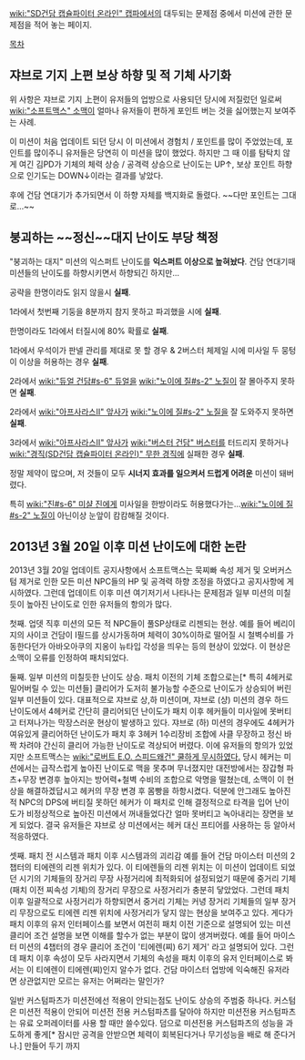 [[wiki:"SD건담 캡슐파이터 온라인" 캡파]]에서의 대두되는 문제점 중에서 미션에 관한 문제점을 적어 놓는 페이지.

[[목차]]

== 쟈브로 기지 上편 보상 하향 및 적 기체 사기화 ==
위 사항은 쟈브로 기지 上편이 유저들의 업방으로 사용되던 당시에 저질렀던 일로써 [[wiki:"소프트맥스" 소맥]]이 얼마나 유저들이 편하게 포인트 버는 것을 싫어했는지 보여주는 사례.

이 미션이 처음 업데이트 되던 당시 이 미션에서 경험치 / 포인트를 많이 주었었는데, 포인트를 많이주니 유저들은 당연히 이 미션을 많이 했었다.
하지만 그 때 이를 탐탁치 않게 여긴 김PD가 기체의 체력 상승 / 공격력 상승으로 난이도는 UP↑, 보상 포인트 하향으로 인기도는 DOWN↓이라는 결과를 낳았다.

후에 건담 연대기가 추가되면서 이 하향 자체를 백지화로 돌렸다.
~~다만 포인트는 그대로...~~

== 붕괴하는 ~~정신~~대지 난이도 부당 책정 ==
"붕괴하는 대지" 미션의 익스퍼트 난이도를 '''익스퍼트 이상으로 높혀놨다'''.
건담 연대기때 미션들의 난이도를 하향시키면서 하향되긴 하지만...

공략을 한명이라도 읽지 않을시 '''실패'''.

1라에서 첫번째 기둥을 8분까지 참지 못하고 파괴했을 시에 '''실패'''.

한명이라도 1라에서 터질시에 80% 확률로 '''실패'''.

1라에서 우석이가 판넬 관리를 제대로 못 할 경우 & 2버스터 체제일 시에 미사일 두 뭉텅이 이상을 허용하는 경우 '''실패'''.

2라에서 [[wiki:"듀얼 건담#s-6" 듀얼]]을 [[wiki:"노이에 질#s-2" 노질]]이 잘 몰아주지 못하면 '''실패'''.

2라에서 [[wiki:"아프사라스II" 앞사]]가 [[wiki:"노이에 질#s-2" 노질]]을 잘 도와주지 못하면 '''실패'''.

3라에서 [[wiki:"아프사라스II" 앞사]]가 [[wiki:"버스터 건담" 버스터]]를 터드리지 못하거나 [[wiki:"경직(SD건담 캡슐파이터 온라인)" 무한 경직]]에 실패한 경우 '''실패'''.

정말 제약이 많으며, 저 것들이 모두 '''시너지 효과를 일으켜서 드럽게 어려운''' 미션이 돼버렸다.

특히 [[wiki:"진#s-6" 미샬 진]]에게 미사일을 한방이라도 허용했다가는...[[wiki:"노이에 질#s-2" 노질]]이 아닌이상 눈앞이 캄캄해질 것이다.



== 2013년 3월 20일 이후 미션 난이도에 대한 논란 ==
2013년 3월 20일 업데이트 공지사항에서 소프트맥스는 묵찌빠 속성 제거 및 오버커스텀 제거로 인한 모든 미션 NPC들의 HP 및 공격력 하향 조정을 하였다고 공지사항에 게시하였다.
그런데 업데이트 이후 미션 여기저기서 나타나는 문제점과 일부 미션의 미칠듯이 높아진 난이도로 인한 유저들의 항의가 많다.

첫째. 업뎃 직후 미션의 모든 적 NPC들이 풀SP상태로 리젠되는 현상.
예를 들어 베리이지의 사이코 건담이 I필드를 상시가동하며 체력이 30%이하로 떨어질 시 철벽수비를 가동한다던가 아바오아쿠의 지옹이 뉴타입 각성을 띄우는 등의 현상이 있었다.
이 현상은 소맥이 오류를 인정하여 패치되었다.

둘째. 일부 미션의 미칠듯한 난이도 상승.
패치 이전의 기체 조합으로는[* 특히 4헤커로 밀어버릴 수 있는 미션들] 클리어가 도저히 불가능할 수준으로 난이도가 상승되어 버린 일부 미션들이 있다. 대표적으로 쟈브로 상,하 미션이며, 쟈브로 (샹) 미션의 경우 하드 난이도에서 4헤커로 간단히 클리어되던 난이도가 패치 이후 헤커들이 미사일에 못버티고 터져나가는 막장스러운 현상이 발생하고 있다. 쟈브로 (하) 미션의 경우에도 4헤커가 여유있게 클리어하던 난이도가 패치 후 3헤커 1수리장비 조합에 사클 무장하고 정신 바짝 차려야 간신히 클리어 가능한 난이도로 격상되어 버렸다.
이에 유저들의 항의가 있었지만 소프트맥스는 [[wiki:"로버트 E.O. 스피드왜건" 쿨하게 무시하였다.]]
당시 헤커는 미션에서는 급작스럽게 높아진 난이도로 맥을 못추며 무너졌지만 대전방에서는 장갑형 파츠+무장 변경후 높아지는 방어력+철벽 수비의 조합으로 악명을 떨쳤는데, 소맥이 이 현상을 해결하겠답시고 헤커의 무장 변경 후 몸빵을 하항시켰다. 덕분에 안그래도 높아진 적 NPC의 DPS에 버티질 못하던 헤커가 이 패치로 인해 결정적으로 타격을 입어 난이도가 비정상적으로 높아진 미션에서 꺼내들었다간 얼마 못버티고 녹아내리는 장면을 보게 되었다.
결국 유저들은 쟈브로 상 미션에서는 헤커 대신 프티어를 사용하는 등 알아서 적응하였다.

셋째. 패치 전 시스템과 패치 이후 시스템과의 괴리감
예를 들어 건담 마이스터 미션의 2챕터의 티에렌의 리젠 위치가 있다.
이 티에렌들의 리젠 위치는 이 미션이 업데이트 되었던 시기의 기체들의 장거리 무장 사정거리에 최적화되어 설정되었기 때문에 중거리 기체(패치 이전 찌속성 기체)의 장거리 무장으로 사정거리가 충분히 닿았었다.
그런데 패치 이후 일괄적으로 사정거리가 하향되면서 중거리 기체는 커녕 장거리 기체들의 일부 장거리 무장으로도 티에렌 리젠 위치에 사정거리가 닿지 않는 현상을 보여주고 있다.
게다가 패치 이후의 유저 인터페이스를 보면서 여전히 패치 이전 기준으로 설명되어 있는 미션 클리어 조건 설명을 보면 이해를 할수가 없는 부분이 많이 생겨버렸다.
예를 들어 마이스터 미션의 4챕터의 경우 클리어 조건이 '티에렌(찌) 6기 제거' 라고 설명되어 있다. 그런데 패치 이후 속성이 모두 사라지면서 기체의 속성을 패치 이후의 유저 인터페이스로 봐서는 이 티에렌이 티에렌(찌)인지 알수가 없다. 건담 마이스터 업방에 익숙해진 유저라면 상관없지만 모르는 유저는 어쩌라는 말인가?

일반 커스텀파츠가 미션전에선 적용이 안되는점도 난이도 상승의 주범중 하나다. 커스텀은 미션전 적용이 안되어 미션전 전용 커스텀파츠를 달아야 하지만 미션전용 커스텀파츠는 유료 오퍼레이터를 사용 할 때만 쓸수있다. 덤으로 미션전용 커스텀파츠의 성능을 과도하게 좋게[* 잠시만 공격을 안받으면 체력이 회복된다거나 무기성능을 배로 해 준다거나.] 만들어 두기 까지
